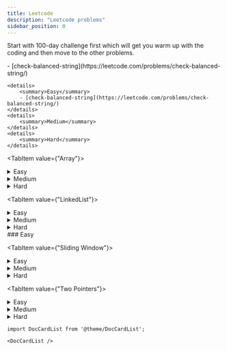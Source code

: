 ```yaml
---
title: Leetcode
description: "Leetcode problems"
sidebar_position: 0
---
```




Start with 100-day challenge first which will get you warm up with the coding and then move to the other problems.

<Tabs>
  <TabItem value={"Strings"}>
    - [check-balanced-string](https://leetcode.com/problems/check-balanced-string/)

    <details>
        <summary>Easy</summary>
        - [check-balanced-string](https://leetcode.com/problems/check-balanced-string/)
    </details>
    <details>
        <summary>Medium</summary>
    </details>
    <details>
        <summary>Hard</summary>
    </details>
  </TabItem>

  <TabItem value={"Array"}>
    <details>
        <summary>Easy</summary>
        - [check-balanced-string](https://leetcode.com/problems/check-balanced-string/)
    </details>
    <details>
        <summary>Medium</summary>
        - [Spiral Matrix](https://leetcode.com/problems/spiral-matrix-ii/submissions/1440390382/)
        - [Search 2D Matrix](https://leetcode.com/problems/search-a-2d-matrix/)
        - [Rotate an Image](https://leetcode.com/problems/rotate-image/submissions/1440576328/)
    </details>
    <details>
        <summary>Hard</summary>
    </details>
  </TabItem>

  <TabItem value={"LinkedList"}>
    <details>
        <summary>Easy</summary>
        - [check-balanced-string](https://leetcode.com/problems/check-balanced-string/)
    </details>
    <details>
        <summary>Medium</summary>
    </details>
    <details>
        <summary>Hard</summary>
    </details>
    ### Easy
  </TabItem>

  <TabItem value={"Sliding Window"}>
    <details>
        <summary>Easy</summary>
        - [check-balanced-string](https://leetcode.com/problems/check-balanced-string/)
    </details>
    <details>
        <summary>Medium</summary>
        - [](https://leetcode.com/problems/spiral-matrix-ii/submissions/1440390382/)
        - [](i)
        - [](i)
        - [](i)
        - [](i)
    </details>
    <details>
        <summary>Hard</summary>
    </details>
  </TabItem>

  <TabItem value={"Two Pointers"}>
    <details>
        <summary>Easy</summary>
        - [](https://leetcode.com/problems/spiral-matrix-ii/submissions/1440390382/)
        - [](i)
        - [](i)
        - [](i)
        - [](i)
    </details>
    <details>
        <summary>Medium</summary>
    </details>
    <details>
        <summary>Hard</summary>
    </details>
  </TabItem>
</Tabs>

```mdx-code-block
import DocCardList from '@theme/DocCardList';

<DocCardList />
```
